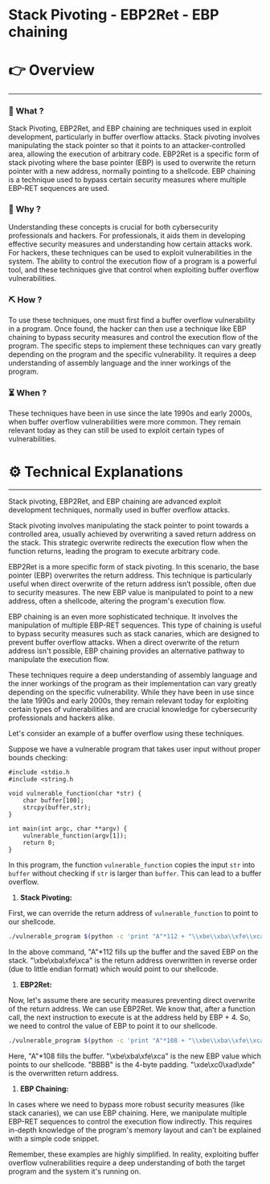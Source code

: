 # Stack Pivoting - EBP2Ret - EBP chaining


# 👉 Overview

---

### 👀 What ?

Stack Pivoting, EBP2Ret, and EBP chaining are techniques used in exploit development, particularly in buffer overflow attacks. Stack pivoting involves manipulating the stack pointer so that it points to an attacker-controlled area, allowing the execution of arbitrary code. EBP2Ret is a specific form of stack pivoting where the base pointer (EBP) is used to overwrite the return pointer with a new address, normally pointing to a shellcode. EBP chaining is a technique used to bypass certain security measures where multiple EBP-RET sequences are used.


### 🧐 Why ?

Understanding these concepts is crucial for both cybersecurity professionals and hackers. For professionals, it aids them in developing effective security measures and understanding how certain attacks work. For hackers, these techniques can be used to exploit vulnerabilities in the system. The ability to control the execution flow of a program is a powerful tool, and these techniques give that control when exploiting buffer overflow vulnerabilities.


### ⛏️ How ?

To use these techniques, one must first find a buffer overflow vulnerability in a program. Once found, the hacker can then use a technique like EBP chaining to bypass security measures and control the execution flow of the program. The specific steps to implement these techniques can vary greatly depending on the program and the specific vulnerability. It requires a deep understanding of assembly language and the inner workings of the program.


### ⏳ When ?

These techniques have been in use since the late 1990s and early 2000s, when buffer overflow vulnerabilities were more common. They remain relevant today as they can still be used to exploit certain types of vulnerabilities.


# ⚙️ Technical Explanations

---

Stack pivoting, EBP2Ret, and EBP chaining are advanced exploit development techniques, normally used in buffer overflow attacks.

Stack pivoting involves manipulating the stack pointer to point towards a controlled area, usually achieved by overwriting a saved return address on the stack. This strategic overwrite redirects the execution flow when the function returns, leading the program to execute arbitrary code.

EBP2Ret is a more specific form of stack pivoting. In this scenario, the base pointer (EBP) overwrites the return address. This technique is particularly useful when direct overwrite of the return address isn’t possible, often due to security measures. The new EBP value is manipulated to point to a new address, often a shellcode, altering the program's execution flow.

EBP chaining is an even more sophisticated technique. It involves the manipulation of multiple EBP-RET sequences. This type of chaining is useful to bypass security measures such as stack canaries, which are designed to prevent buffer overflow attacks. When a direct overwrite of the return address isn't possible, EBP chaining provides an alternative pathway to manipulate the execution flow.

These techniques require a deep understanding of assembly language and the inner workings of the program as their implementation can vary greatly depending on the specific vulnerability. While they have been in use since the late 1990s and early 2000s, they remain relevant today for exploiting certain types of vulnerabilities and are crucial knowledge for cybersecurity professionals and hackers alike.

Let's consider an example of a buffer overflow using these techniques.

Suppose we have a vulnerable program that takes user input without proper bounds checking:

```
#include <stdio.h
#include <string.h

void vulnerable_function(char *str) {
    char buffer[100];
    strcpy(buffer,str);
}

int main(int argc, char **argv) {
    vulnerable_function(argv[1]);
    return 0;
}

```

In this program, the function `vulnerable_function` copies the input `str` into `buffer` without checking if `str` is larger than `buffer`. This can lead to a buffer overflow.

1. **Stack Pivoting:**

First, we can override the return address of `vulnerable_function` to point to our shellcode.

```bash
./vulnerable_program $(python -c 'print "A"*112 + "\\xbe\\xba\\xfe\\xca"')

```

In the above command, "A"*112 fills up the buffer and the saved EBP on the stack. "\xbe\xba\xfe\xca" is the return address overwritten in reverse order (due to little endian format) which would point to our shellcode.

1. **EBP2Ret:**

Now, let's assume there are security measures preventing direct overwrite of the return address. We can use EBP2Ret. We know that, after a function call, the next instruction to execute is at the address held by EBP + 4. So, we need to control the value of EBP to point it to our shellcode.

```bash
./vulnerable_program $(python -c 'print "A"*108 + "\\xbe\\xba\\xfe\\xca" + "BBBB" + "\\xde\\xc0\\xad\\xde"')

```

Here, "A"*108 fills the buffer. "\xbe\xba\xfe\xca" is the new EBP value which points to our shellcode. "BBBB" is the 4-byte padding. "\xde\xc0\xad\xde" is the overwritten return address.

1. **EBP Chaining:**

In cases where we need to bypass more robust security measures (like stack canaries), we can use EBP chaining. Here, we manipulate multiple EBP-RET sequences to control the execution flow indirectly. This requires in-depth knowledge of the program's memory layout and can't be explained with a simple code snippet.

Remember, these examples are highly simplified. In reality, exploiting buffer overflow vulnerabilities require a deep understanding of both the target program and the system it's running on.
